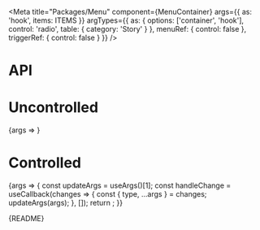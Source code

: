 
<Meta
  title="Packages/Menu"
  component={MenuContainer}
  args={{
    as: 'hook',
    items: ITEMS
  }}
  argTypes={{
    as: { options: ['container', 'hook'], control: 'radio', table: { category: 'Story' } },
    menuRef: { control: false },
    triggerRef: { control: false }
  }}
/>

# API

<ArgsTable />

# Uncontrolled

<Canvas>
  <Story
    name="Uncontrolled"
    argTypes={{
      defaultFocusedValue: { control: { type: 'string' } },
      isExpanded: { control: false },
      focusedValue: { control: false },
      selectedItems: { control: false }
    }}
  >
    {args => <MenuStory {...args} />}
  </Story>
</Canvas>

# Controlled

<Canvas>
  <Story
    name="Controlled"
    argTypes={{
      defaultFocusedValue: { control: false },
      defaultExpanded: { control: false },
      focusedValue: { control: { type: 'text' } }
    }}
    args={{
      isExpanded: false,
      focusedValue: 'plant-01',
      selectedItems: [{ value: 'Cherry', type: 'checkbox' }]
    }}
  >
    {args => {
      const updateArgs = useArgs()[1];
      const handleChange = useCallback(changes => {
        const { type, ...args } = changes;
        updateArgs(args);
      }, []);
      return <MenuStory {...args} onChange={handleChange} />;
    }}
  </Story>
</Canvas>

<Markdown>{README}</Markdown>
